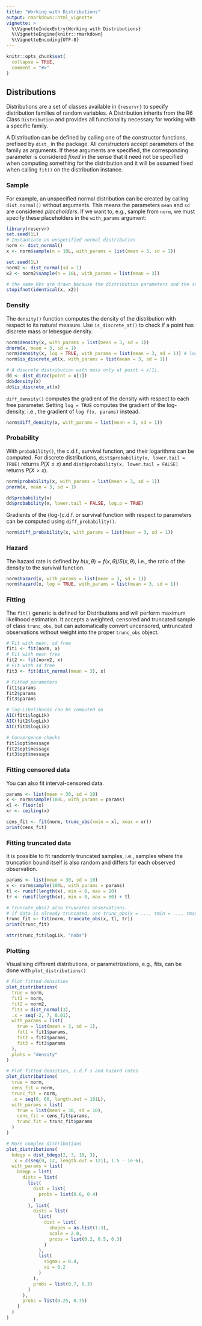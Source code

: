 ```yaml
---
title: "Working with Distributions"
output: rmarkdown::html_vignette
vignette: >
  %\VignetteIndexEntry{Working with Distributions}
  %\VignetteEngine{knitr::rmarkdown}
  %\VignetteEncoding{UTF-8}
---
```


```r
knitr::opts_chunk$set(
  collapse = TRUE,
  comment = "#>"
)
```

## Distributions

Distributions are a set of classes available in `{reservr}` to specify distribution families of random variables.
A Distribution inherits from the R6 Class `Distribution` and provides all functionality necessary for working with a
specific family.

A Distribution can be defined by calling one of the constructor functions, prefixed by `dist_` in the package.
All constructors accept parameters of the family as arguments.
If these arguments are specified, the corresponding parameter is considered _fixed_ in the sense that it need not be
specified when computing something for the distribution and it will be assumed fixed when calling `fit()` on the
distribution instance.

### Sample

For example, an unspecified normal distribution can be created by calling `dist_normal()` without arguments.
This means the parameters `mean` and `sd` are considered _placeholders_.
If we want to, e.g., sample from `norm`, we must specify these placeholders in the `with_params` argument:

```r
library(reservr)
set.seed(1L)
# Instantiate an unspecified normal distribution
norm <- dist_normal()
x <- norm$sample(n = 10L, with_params = list(mean = 3, sd = 1))

set.seed(1L)
norm2 <- dist_normal(sd = 1)
x2 <- norm2$sample(n = 10L, with_params = list(mean = 3))

# the same RVs are drawn because the distribution parameters and the seed were the same
stopifnot(identical(x, x2))
```

### Density

The `density()` function computes the density of the distribution with respect to its natural measure.
Use `is_discrete_at()` to check if a point has discrete mass or lebesgue density.

```r
norm$density(x, with_params = list(mean = 3, sd = 1))
dnorm(x, mean = 3, sd = 1)
norm$density(x, log = TRUE, with_params = list(mean = 3, sd = 1)) # log-density
norm$is_discrete_at(x, with_params = list(mean = 3, sd = 1))

# A discrete distribution with mass only at point = x[1].
dd <- dist_dirac(point = x[1])
dd$density(x)
dd$is_discrete_at(x)
```

`diff_density()` computes the gradient of the density with respect to each free parameter.
Setting `log = TRUE` computes the gradient of the log-density, i.e., the gradient of `log f(x, params)` instead.

```r
norm$diff_density(x, with_params = list(mean = 3, sd = 1))
```

### Probability

With `probability()`, the c.d.f., survival function, and their logarithms can be computed.
For discrete distributions, `dist$probability(x, lower.tail = TRUE)` returns $P(X \le x)$ and
`dist$probability(x, lower.tail = FALSE)` returns $P(X > x)$.

```r
norm$probability(x, with_params = list(mean = 3, sd = 1))
pnorm(x, mean = 3, sd = 1)

dd$probability(x)
dd$probability(x, lower.tail = FALSE, log.p = TRUE)
```

Gradients of the (log-)c.d.f. or survival function with respect to parameters can be computed using
`diff_probability()`.

```r
norm$diff_probability(x, with_params = list(mean = 3, sd = 1))
```

### Hazard

The hazard rate is defined by $h(x, \theta) = f(x, \theta) / S(x, \theta)$, i.e., the ratio of the density to the
survival function.

```r
norm$hazard(x, with_params = list(mean = 3, sd = 1))
norm$hazard(x, log = TRUE, with_params = list(mean = 3, sd = 1))
```

### Fitting

The `fit()` generic is defined for Distributions and will perform maximum likelihood estimation.
It accepts a weighted, censored and truncated sample of class `trunc_obs`, but can automatically convert uncensored,
untruncated observations without weight into the proper `trunc_obs` object.
```r
# Fit with mean, sd free
fit1 <- fit(norm, x)
# Fit with mean free
fit2 <- fit(norm2, x)
# Fit with sd free
fit3 <- fit(dist_normal(mean = 3), x)

# Fitted parameters
fit1$params
fit2$params
fit3$params

# log-Likelihoods can be computed on
AIC(fit1$logLik)
AIC(fit2$logLik)
AIC(fit3$logLik)

# Convergence checks
fit1$opt$message
fit2$opt$message
fit3$opt$message
```

### Fitting censored data

You can also fit interval-censored data.
```r
params <- list(mean = 30, sd = 10)
x <- norm$sample(100L, with_params = params)
xl <- floor(x)
xr <- ceiling(x)

cens_fit <- fit(norm, trunc_obs(xmin = xl, xmax = xr))
print(cens_fit)
```

### Fitting truncated data

It is possible to fit randomly truncated samples, i.e., samples where the truncation bound itself is also random and
differs for each observed observation.
```r
params <- list(mean = 30, sd = 10)
x <- norm$sample(100L, with_params = params)
tl <- runif(length(x), min = 0, max = 20)
tr <- runif(length(x), min = 0, max = 60) + tl

# truncate_obs() also truncates observations.
# if data is already truncated, use trunc_obs(x = ..., tmin = ..., tmax = ...) instead.
trunc_fit <- fit(norm, truncate_obs(x, tl, tr))
print(trunc_fit)

attr(trunc_fit$logLik, "nobs")
```

### Plotting

Visualising different distributions, or parametrizations, e.g., fits, can be done with `plot_distributions()`

```r
# Plot fitted densities
plot_distributions(
  true = norm,
  fit1 = norm,
  fit2 = norm2,
  fit3 = dist_normal(3),
  .x = seq(-2, 7, 0.01),
  with_params = list(
    true = list(mean = 3, sd = 1),
    fit1 = fit1$params,
    fit2 = fit2$params,
    fit3 = fit3$params
  ),
  plots = "density"
)

# Plot fitted densities, c.d.f.s and hazard rates
plot_distributions(
  true = norm,
  cens_fit = norm,
  trunc_fit = norm,
  .x = seq(0, 60, length.out = 101L),
  with_params = list(
    true = list(mean = 30, sd = 10),
    cens_fit = cens_fit$params,
    trunc_fit = trunc_fit$params
  )
)

# More complex distributions
plot_distributions(
  bdegp = dist_bdegp(2, 3, 10, 3),
  .x = c(seq(0, 12, length.out = 121), 1.5 - 1e-6),
  with_params = list(
    bdegp = list(
      dists = list(
        list(
          dist = list(
            probs = list(0.6, 0.4)
          )
        ), list(
          dists = list(
            list(
              dist = list(
                shapes = as.list(1:3),
                scale = 2.0,
                probs = list(0.2, 0.5, 0.3)
              )
            ),
            list(
              sigmau = 0.4,
              xi = 0.2
            )
          ),
          probs = list(0.7, 0.3)
        )
      ),
      probs = list(0.25, 0.75)
    )
  )
)
```
